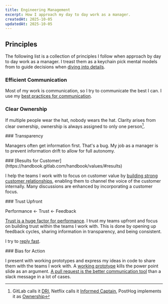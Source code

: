 ```yaml
---
title: Engineering Management
excerpt: How I approach my day to day work as a manager.
createdAt: 2025-10-05
updatedAt: 2025-10-05
---
```


## Principles

The following list is a collection of principles I follow when approach by day to day work as a manager. I treast them as a keychain pick mental models from to guide decisions when [diving into details](https://youtu.be/ME1qIEG3fpw).

<div className="grid grid-cols-1 md:grid-cols-2 gap-4">

<div>

### Efficient Communication

Most of my work is communication, so I try to communicate the best I can. I use my [best practices for communication](/blog/async).

</div>

<div>

### Clear Ownership

If multiple people wear the hat, nobody wears the hat. Clarity arises from clear ownership, ownership is always assigned to only one person[^1].

</div>

<div>
### Transparency

Managers often get information first. That's a bug. My job as a manager is to prevent information drift to allow for full autonomy. 

</div>

<div>
### [Results for Customer](https://handbook.gitlab.com/handbook/values/#results)

I help the teams I work with to focus on customer value by [building strong customer relationships](https://posthog.com/handbook/cs-and-onboarding/customer-success), enabling them to channel the voice of the customer internally. Many discussions are enhanced by incorporating a customer focus.

</div>

<div>
### Trust Upfront

Performance ← Trust ← Feedback

[Trust is a huge factor for performance](https://handbook.gitlab.com/handbook/leadership/coaching/#the-return-on-trust). I trust my teams upfront and focus on building trust within the teams I work with. This is done by opening up feedback cycles, sharing information in transparency, and being consistent.

I try to [reply fast](https://mxstbr.com/notes/feedback#fast-responses-signal-a-higher-chance-of-success).

</div>

<div>
### Bias for Action

I present with working prototypes and express my ideas in code to share them with the teams I work with. A [working prototype](https://handbook.gitlab.com/handbook/values/#iteration) kills the power point slide as an argument. [A pull request is the better communication tool](https://posthog.com/handbook/company/communication#everything-starts-with-a-pull-request) than a slack message in a lot of cases.

</div>

</div>

[^1]: GitLab calls it [DRI](https://handbook.gitlab.com/handbook/people-group/directly-responsible-individuals/), Netflix calls it [Informed Captain](https://jobs.netflix.com/culture), PostHog implements it as [Ownership](https://posthog.com/handbook/company/fuzzy-ownership#figuring-out-who-owns-a-thing-at-posthog)
